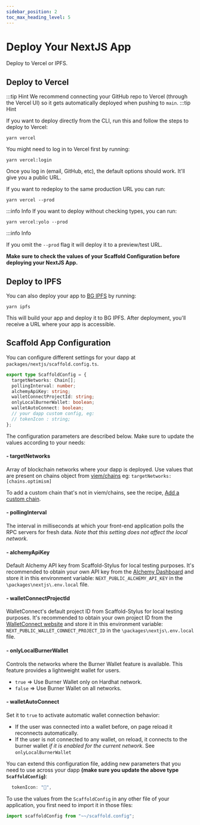 ```yaml
---
sidebar_position: 2
toc_max_heading_level: 5
---
```


# Deploy Your NextJS App

Deploy to Vercel or IPFS.

## Deploy to Vercel

:::tip Hint
We recommend connecting your GitHub repo to Vercel (through the Vercel UI) so it gets automatically deployed when pushing to `main`.
:::tip Hint

If you want to deploy directly from the CLI, run this and follow the steps to deploy to Vercel:

```
yarn vercel
```

You might need to log in to Vercel first by running:

```
yarn vercel:login
```

Once you log in (email, GitHub, etc), the default options should work. It'll give you a public URL.

If you want to redeploy to the same production URL you can run:

```
yarn vercel --prod
```

:::info Info
If you want to deploy without checking types, you can run:

```
yarn vercel:yolo --prod
```

:::info Info

If you omit the `--prod` flag it will deploy it to a preview/test URL.

**Make sure to check the values of your Scaffold Configuration before deploying your NextJS App.**

## Deploy to IPFS

You can also deploy your app to [BG IPFS](https://www.bgipfs.com/) by running:

```
yarn ipfs
```

This will build your app and deploy it to BG IPFS. After deployment, you'll receive a URL where your app is accessible.

## Scaffold App Configuration

You can configure different settings for your dapp at `packages/nextjs/scaffold.config.ts`.

```ts
export type ScaffoldConfig = {
  targetNetworks: Chain[];
  pollingInterval: number;
  alchemyApiKey: string;
  walletConnectProjectId: string;
  onlyLocalBurnerWallet: boolean;
  walletAutoConnect: boolean;
  // your dapp custom config, eg:
  // tokenIcon : string;
};
```

The configuration parameters are described below. Make sure to update the values according to your needs:

#### - targetNetworks

Array of blockchain networks where your dapp is deployed. Use values that are present on chains object from [viem/chains](https://viem.sh/docs/chains/introduction) eg: `targetNetworks: [chains.optimism]`

To add a custom chain that's not in viem/chains, see the recipe, [Add a custom chain](/recipes/add-custom-chain).

#### - pollingInterval

The interval in milliseconds at which your front-end application polls the RPC servers for fresh data. _Note that this setting does not affect the local network._

#### - alchemyApiKey

Default Alchemy API key from Scaffold-Stylus for local testing purposes.
It's recommended to obtain your own API key from the [Alchemy Dashboard](https://dashboard.alchemyapi.io/) and store it in this environment variable: `NEXT_PUBLIC_ALCHEMY_API_KEY` in the `\packages\nextjs\.env.local` file.

#### - walletConnectProjectId

WalletConnect's default project ID from Scaffold-Stylus for local testing purposes.
It's recommended to obtain your own project ID from the [WalletConnect website](https://cloud.walletconnect.com) and store it in this environment variable: `NEXT_PUBLIC_WALLET_CONNECT_PROJECT_ID` in the `\packages\nextjs\.env.local` file.

#### - onlyLocalBurnerWallet

Controls the networks where the Burner Wallet feature is available. This feature provides a lightweight wallet for users.

- `true` => Use Burner Wallet only on Hardhat network.
- `false` => Use Burner Wallet on all networks.

#### - walletAutoConnect

Set it to `true` to activate automatic wallet connection behavior:

- If the user was connected into a wallet before, on page reload it reconnects automatically.
- If the user is not connected to any wallet, on reload, it connects to the burner wallet _if it is enabled for the current network_. See `onlyLocalBurnerWallet`

You can extend this configuration file, adding new parameters that you need to use across your dapp **(make sure you update the above type `ScaffoldConfig`)**:

```ts
  tokenIcon: "💎",
```

To use the values from the `ScaffoldConfig` in any other file of your application, you first need to import it in those files:

```ts
import scaffoldConfig from "~~/scaffold.config";
```
